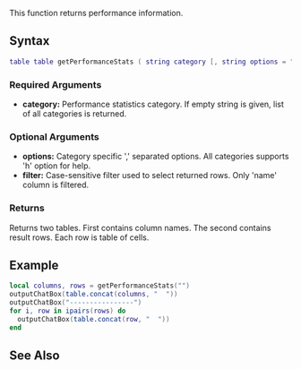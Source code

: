 
{{Server client function}}
This function returns performance information.

==Syntax==
<syntaxhighlight lang="lua">
table table getPerformanceStats ( string category [, string options = "", string filter = "" ] )
</syntaxhighlight>

===Required Arguments===
*'''category:''' Performance statistics category. If empty string is given, list of all categories is returned.

===Optional Arguments=== 
*'''options:''' Category specific ',' separated options. All categories supports 'h' option for help.
*'''filter:''' Case-sensitive filter used to select returned rows. Only 'name' column is filtered.

===Returns===
Returns two tables. First contains column names. The second contains result rows. Each row is table of cells.

==Example==
<syntaxhighlight lang="lua">
local columns, rows = getPerformanceStats("")
outputChatBox(table.concat(columns, "  "))
outputChatBox("----------------")
for i, row in ipairs(rows) do
  outputChatBox(table.concat(row, "  "))
end
</syntaxhighlight>

==See Also==
{{Client_utility_functions}}